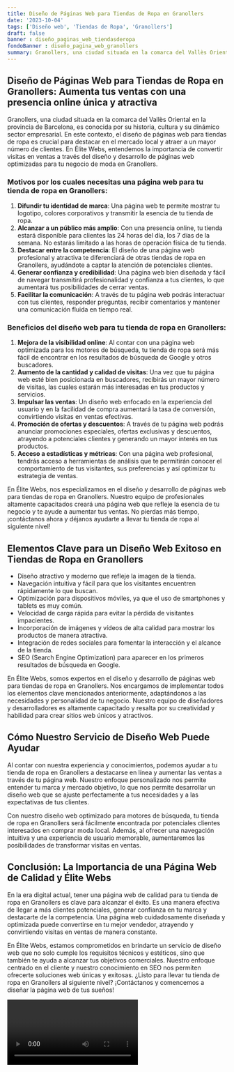```yaml
---
title: Diseño de Páginas Web para Tiendas de Ropa en Granollers
date: '2023-10-04'
tags: ['Diseño web', 'Tiendas de Ropa', 'Granollers']
draft: false
banner : diseño_paginas_web_tiendasderopa
fondoBanner : diseño_pagina_web_granollers
summary: Granollers, una ciudad situada en la comarca del Vallès Oriental en la provincia de Barcelona, es conocida por su historia, cultura y su dinámico sector empresarial. En este contexto, el diseño de páginas web para tiendas de ropa es crucial para destacar en el mercado local y atraer a un mayor número de clientes. En Élite Webs, entendemos la importancia de convertir visitas en ventas a través del diseño y desarrollo de páginas web optimizadas para tu negocio de moda en Granollers.
---
```


## Diseño de Páginas Web para Tiendas de Ropa en Granollers: Aumenta tus ventas con una presencia online única y atractiva

Granollers, una ciudad situada en la comarca del Vallès Oriental en la provincia de Barcelona, es conocida por su historia, cultura y su dinámico sector empresarial. En este contexto, el diseño de páginas web para tiendas de ropa es crucial para destacar en el mercado local y atraer a un mayor número de clientes. En Élite Webs, entendemos la importancia de convertir visitas en ventas a través del diseño y desarrollo de páginas web optimizadas para tu negocio de moda en Granollers.

### Motivos por los cuales necesitas una página web para tu tienda de ropa en Granollers:

1. **Difundir tu identidad de marca**: Una página web te permite mostrar tu logotipo, colores corporativos y transmitir la esencia de tu tienda de ropa. 
2. **Alcanzar a un público más amplio**: Con una presencia online, tu tienda estará disponible para clientes las 24 horas del día, los 7 días de la semana. No estarás limitado a las horas de operación física de tu tienda.
3. **Destacar entre la competencia**: El diseño de una página web profesional y atractiva te diferenciará de otras tiendas de ropa en Granollers, ayudándote a captar la atención de potenciales clientes.
4. **Generar confianza y credibilidad**: Una página web bien diseñada y fácil de navegar transmitirá profesionalidad y confianza a tus clientes, lo que aumentará tus posibilidades de cerrar ventas.
5. **Facilitar la comunicación**: A través de tu página web podrás interactuar con tus clientes, responder preguntas, recibir comentarios y mantener una comunicación fluida en tiempo real.

### Beneficios del diseño web para tu tienda de ropa en Granollers:

1. **Mejora de la visibilidad online**: Al contar con una página web optimizada para los motores de búsqueda, tu tienda de ropa será más fácil de encontrar en los resultados de búsqueda de Google y otros buscadores.
2. **Aumento de la cantidad y calidad de visitas**: Una vez que tu página web esté bien posicionada en buscadores, recibirás un mayor número de visitas, las cuales estarán más interesadas en tus productos y servicios.
3. **Impulsar las ventas**: Un diseño web enfocado en la experiencia del usuario y en la facilidad de compra aumentará la tasa de conversión, convirtiendo visitas en ventas efectivas.
4. **Promoción de ofertas y descuentos**: A través de tu página web podrás anunciar promociones especiales, ofertas exclusivas y descuentos, atrayendo a potenciales clientes y generando un mayor interés en tus productos.
5. **Acceso a estadísticas y métricas**: Con una página web profesional, tendrás acceso a herramientas de análisis que te permitirán conocer el comportamiento de tus visitantes, sus preferencias y así optimizar tu estrategia de ventas.

En Élite Webs, nos especializamos en el diseño y desarrollo de páginas web para tiendas de ropa en Granollers. Nuestro equipo de profesionales altamente capacitados creará una página web que refleje la esencia de tu negocio y te ayude a aumentar tus ventas. No pierdas más tiempo, ¡contáctanos ahora y déjanos ayudarte a llevar tu tienda de ropa al siguiente nivel!

<GifSeo />

<Cta />

## Elementos Clave para un Diseño Web Exitoso en Tiendas de Ropa en Granollers
- Diseño atractivo y moderno que refleje la imagen de la tienda.
- Navegación intuitiva y fácil para que los visitantes encuentren rápidamente lo que buscan.
- Optimización para dispositivos móviles, ya que el uso de smartphones y tablets es muy común.
- Velocidad de carga rápida para evitar la pérdida de visitantes impacientes.
- Incorporación de imágenes y vídeos de alta calidad para mostrar los productos de manera atractiva.
- Integración de redes sociales para fomentar la interacción y el alcance de la tienda.
- SEO (Search Engine Optimization) para aparecer en los primeros resultados de búsqueda en Google.

En Élite Webs, somos expertos en el diseño y desarrollo de páginas web para tiendas de ropa en Granollers. Nos encargamos de implementar todos los elementos clave mencionados anteriormente, adaptándonos a las necesidades y personalidad de tu negocio. Nuestro equipo de diseñadores y desarrolladores es altamente capacitado y resalta por su creatividad y habilidad para crear sitios web únicos y atractivos.

## Cómo Nuestro Servicio de Diseño Web Puede Ayudar
Al contar con nuestra experiencia y conocimientos, podemos ayudar a tu tienda de ropa en Granollers a destacarse en línea y aumentar las ventas a través de tu página web. Nuestro enfoque personalizado nos permite entender tu marca y mercado objetivo, lo que nos permite desarrollar un diseño web que se ajuste perfectamente a tus necesidades y a las expectativas de tus clientes.

Con nuestro diseño web optimizado para motores de búsqueda, tu tienda de ropa en Granollers será fácilmente encontrada por potenciales clientes interesados en comprar moda local. Además, al ofrecer una navegación intuitiva y una experiencia de usuario memorable, aumentaremos las posibilidades de transformar visitas en ventas. 

## Conclusión: La Importancia de una Página Web de Calidad y Élite Webs
En la era digital actual, tener una página web de calidad para tu tienda de ropa en Granollers es clave para alcanzar el éxito. Es una manera efectiva de llegar a más clientes potenciales, generar confianza en tu marca y destacarte de la competencia. Una página web cuidadosamente diseñada y optimizada puede convertirse en tu mejor vendedor, atrayendo y convirtiendo visitas en ventas de manera constante.

En Élite Webs, estamos comprometidos en brindarte un servicio de diseño web que no solo cumple los requisitos técnicos y estéticos, sino que también te ayuda a alcanzar tus objetivos comerciales. Nuestro enfoque centrado en el cliente y nuestro conocimiento en SEO nos permiten ofrecerte soluciones web únicas y exitosas. ¿Listo para llevar tu tienda de ropa en Granollers al siguiente nivel? ¡Contáctanos y comencemos a diseñar la página web de tus sueños!

<Video />

<CtaBot job='Tiendas de Ropa' city='Granollers'/>

<Gmaps query='Granollers+españa+maps' />